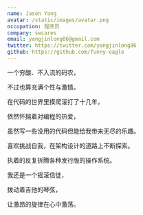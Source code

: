 ```yaml
---
name: Jason Yang
avatar: /static/images/avatar.png
occupation: 程序员
company: swcares
email: yangjinlong86@gmail.com
twitter: https://twitter.com/yangjinlong86
github: https://github.com/funny-eagle
---
```


一个穷酸、不入流的码农，

不过也算充满个性与激情。

在代码的世界里摸爬滚打了十几年，

依然怀揣着对编程的热爱，

虽然写一些没用的代码但能给我带来无尽的乐趣。

喜欢挑战自我，在架构设计的道路上不断探索。

执着的反复折腾各种发行版的操作系统。

我还是一个摇滚信徒，

拨动着吉他的琴弦，

让激昂的旋律在心中激荡。